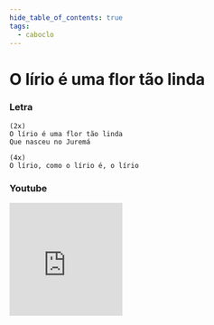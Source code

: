 ```yaml
---
hide_table_of_contents: true
tags:
  - caboclo
---
```


# O lírio é uma flor tão linda

### Letra

```text
(2x)
O lírio é uma flor tão linda
Que nasceu no Juremá

(4x)
O lírio, como o lírio é, o lírio
```

### Youtube

<iframe
  width="200"
  height="200"
  src="https://www.youtube.com/embed/_3dbNliCPL8"
  title="YouTube video player"
  frameborder="0"
  allow="accelerometer; autoplay; clipboard-write; encrypted-media; gyroscope; picture-in-picture; web-share"
  referrerpolicy="strict-origin-when-cross-origin"
  allowfullscreen
></iframe>
